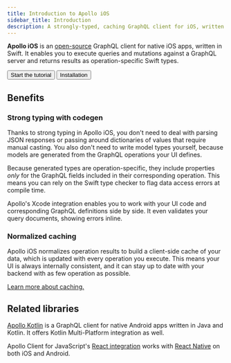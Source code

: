 ```yaml
---
title: Introduction to Apollo iOS
sidebar_title: Introduction
description: A strongly-typed, caching GraphQL client for iOS, written in Swift
---
```



**Apollo iOS** is an [open-source](https://github.com/apollographql/apollo-ios) GraphQL client for native iOS apps, written in Swift. It enables you to execute queries and mutations against a GraphQL server and returns results as operation-specific Swift types.

<p>
  <Button
    colorScheme="indigo"
    as={Link}
    to="./tutorial/tutorial-introduction/"
    mr="4"
    mb="4"
  >
    Start the tutorial
  </Button>
  <Button
    as={Link}
    to="./installation/"
  >
    Installation
  </Button>
</p>

## Benefits

### Strong typing with codegen

Thanks to strong typing in Apollo iOS, you don't need to deal with parsing JSON responses or passing around dictionaries of values that require manual casting. You also don't need to write model types yourself, because models are generated from the GraphQL operations your UI defines.

Because generated types are operation-specific, they include properties _only_ for the GraphQL fields included in their corresponding operation. This means you can rely on the Swift type checker to flag data access errors at compile time.

Apollo's Xcode integration enables you to work with your UI code and corresponding GraphQL definitions side by side. It even validates your query documents, showing errors inline.

### Normalized caching

Apollo iOS normalizes operation results to build a client-side cache of your data, which is updated with every operation you execute. This means your UI is always internally consistent, and it can stay up to date with your backend with as few operation as possible.

[Learn more about caching.](./caching/)

## Related libraries

[Apollo Kotlin](/kotlin/) is a GraphQL client for native Android apps written in Java and Kotlin. It offers Kotlin Multi-Platform integration as well.

Apollo Client for JavaScript's [React integration](/react) works with [React Native](https://facebook.github.io/react-native/) on both iOS and Android.

